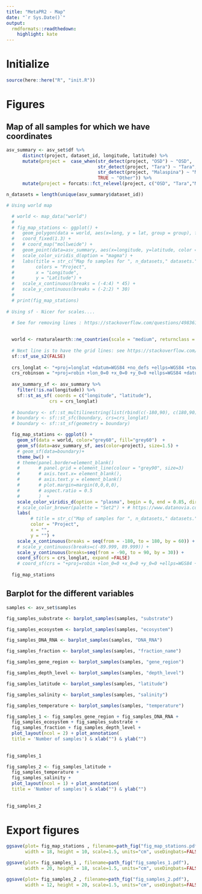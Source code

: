 ```yaml
---
title: "MetaPR2 - Map"
date: "`r Sys.Date()`"
output:
  rmdformats::readthedown:
    highlight: kate
---
```



# Initialize

```r
source(here::here("R", "init.R"))
```

# Figures

## Map of all samples for which we have coordinates

```r

asv_summary <- asv_set$df %>%  
      distinct(project, dataset_id, longitude, latitude) %>% 
      mutate(project =  case_when(str_detect(project, "OSD") ~ "OSD",
                                  str_detect(project, "Tara") ~ "Tara",
                                  str_detect(project, "Malaspina") ~ "Malaspina",
                                  TRUE ~ "Other")) %>% 
      mutate(project = forcats::fct_relevel(project, c("OSD", "Tara","Malaspina", "Other")))

n_datasets = length(unique(asv_summary$dataset_id))

# Using world map

  # world <- map_data("world")
  # 
  # fig_map_stations <- ggplot() + 
  #   geom_polygon(data = world, aes(x=long, y = lat, group = group), fill="grey") +
  #   coord_fixed(1.3) +
  #   # coord_map("mollweide") +
  #   geom_point(data=asv_summary, aes(x=longitude, y=latitude, color = project), size=2.5) + 
  #   scale_color_viridis_d(option = "magma") +
  #   labs(title = str_c("Map fo samples for ", n_datasets," datasets.") ,
  #        colors = "Project",
  #        x = "Longitude",
  #        y = "Latitude") +
  #   scale_x_continuous(breaks = (-4:4) * 45) +
  #   scale_y_continuous(breaks = (-2:2) * 30)
  # 
  # print(fig_map_stations)
  
# Using sf - Nicer for scales....
  
  # See for removing lines : https://stackoverflow.com/questions/49836184/cant-remove-gridlines-when-plotting-with-geom-sf
    

  world <- rnaturalearth::ne_countries(scale = "medium", returnclass = "sf")
  
  # Next line is to have the grid lines: see https://stackoverflow.com/questions/68343004/ggplot-and-geom-sf-not-showing-graticule-and-tick-marks-on-world-map
  sf::sf_use_s2(FALSE)
  
  crs_longlat <- "+proj=longlat +datum=WGS84 +no_defs +ellps=WGS84 +towgs84=0,0,0"
  crs_robinson = "+proj=robin +lon_0=0 +x_0=0 +y_0=0 +ellps=WGS84 +datum=WGS84 +units=m no_defs"
  
  asv_summary_sf <- asv_summary %>% 
    filter(!is.na(longitude)) %>% 
    sf::st_as_sf( coords = c("longitude", "latitude"),
                crs = crs_longlat) 
  
  # boundary <- sf::st_multilinestring(list(rbind(c(-180,90), c(180,90)), rbind(c(180,-90), c(-180,-90))))
  # boundary <- sf::st_sfc(boundary, crs=crs_longlat)
  # boundary <- sf::st_sf(geometry = boundary)

  fig_map_stations <- ggplot() + 
    geom_sf(data = world, color="grey60", fill="grey60")  +
    geom_sf(data=asv_summary_sf, aes(color=project), size=1.5) +
    # geom_sf(data=boundary)+ 
    theme_bw() +
    # theme(panel.border=element_blank()
    #       # panel.grid = element_line(colour = "grey90", size=3)
    #       # axis.text.x= element_blank(),
    #       # axis.text.y = element_blank()
    #       # plot.margin=margin(0,0,0,0),
    #       # aspect.ratio = 0.5
    #       )  +
    scale_color_viridis_d(option = "plasma", begin = 0, end = 0.85, direction = -1) +
    # scale_color_brewer(palette = "Set2") + # https://www.datanovia.com/en/fr/blog/top-palettes-de-couleurs-r-a-connaitre-pour-une-meilleur-visualisation-des-donnees/
    labs(
         # title = str_c("Map of samples for ", n_datasets," datasets.") ,
         color = "Project",
         x = "",
         y = "") +
    scale_x_continuous(breaks = seq(from = -180, to = 180, by = 60)) +
    # scale_y_continuous(breaks=c(-89.999, 89.999)) +
    scale_y_continuous(breaks=seq(from = -90, to = 90, by = 30)) +
    coord_sf(crs = crs_longlat, expand =FALSE)
    # coord_sf(crs = "+proj=robin +lon_0=0 +x_0=0 +y_0=0 +ellps=WGS84 +datum=WGS84 +units=m no_defs", expand = TRUE) 
  
  fig_map_stations
```

## Barplot for the different variables

```r
samples <- asv_set$samples

fig_samples_substrate <- barplot_samples(samples, "substrate") 

fig_samples_ecosystem <- barplot_samples(samples, "ecosystem")

fig_samples_DNA_RNA <- barplot_samples(samples, "DNA_RNA")

fig_samples_fraction <- barplot_samples(samples, "fraction_name")

fig_samples_gene_region <- barplot_samples(samples, "gene_region")

fig_samples_depth_level <- barplot_samples(samples, "depth_level")

fig_samples_latitude <- barplot_samples(samples, "latitude")

fig_samples_salinity <- barplot_samples(samples, "salinity")

fig_samples_temperature <- barplot_samples(samples, "temperature")

fig_samples_1 <- fig_samples_gene_region + fig_samples_DNA_RNA +
  fig_samples_ecosystem + fig_samples_substrate +
  fig_samples_fraction + fig_samples_depth_level +
  plot_layout(ncol = 2) + plot_annotation(
  title = 'Number of samples') & xlab("") & ylab("")
  
  
fig_samples_1

fig_samples_2 <- fig_samples_latitude + 
  fig_samples_temperature + 
  fig_samples_salinity + 
  plot_layout(ncol = 1) + plot_annotation(
  title = 'Number of samples') & xlab("") & ylab("")
  
  
fig_samples_2

```


# Export figures

```r

ggsave(plot= fig_map_stations , filename=path_fig("fig_map_stations.pdf"), 
       width = 18, height = 10, scale=1.5, units="cm", useDingbats=FALSE) 

ggsave(plot= fig_samples_1 , filename=path_fig("fig_samples_1.pdf"), 
       width = 20, height = 18, scale=1.5, units="cm", useDingbats=FALSE) 

ggsave(plot= fig_samples_2 , filename=path_fig("fig_samples_2.pdf"), 
       width = 12, height = 20, scale=1.5, units="cm", useDingbats=FALSE) 


```